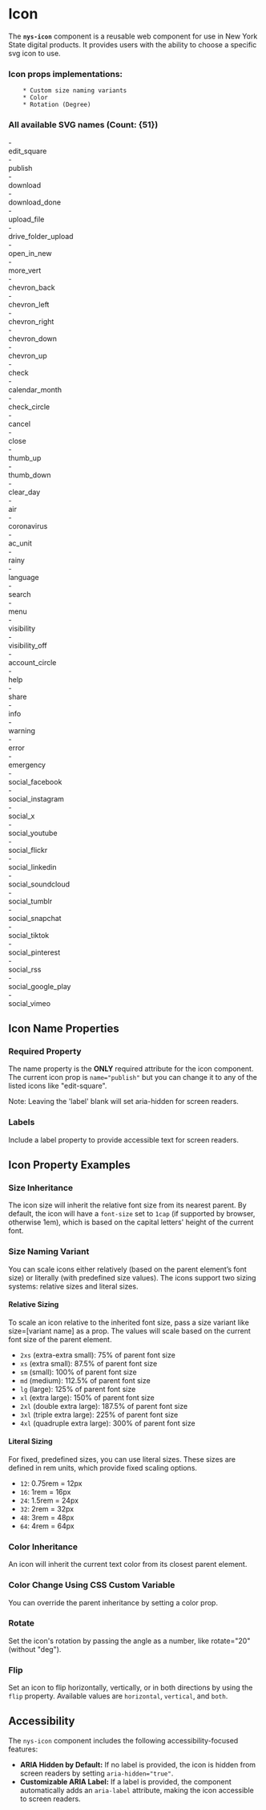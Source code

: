 
<Meta of={NysIconStories} title="Components/Icon/Documentation" />

# Icon

The **`nys-icon`** component is a reusable web component for use in New York State digital products. It provides users with the ability to choose a specific svg icon to use.

### Icon props implementations:
        * Custom size naming variants
        * Color 
        * Rotation (Degree)

### All available SVG names (Count: {51})
<div style={{ display: 'flex', fontSize: '300px'}}>
  <div style={{ flex: '1 1 50%', paddingRight: '1rem'}}>
    - <div style={{ display: 'flex', gap: '10px', verticalAlign: 'middle'}}> edit_square <nys-icon name="edit_square"></nys-icon> </div>
    - <div style={{ display: 'flex', gap: '10px', verticalAlign: 'middle' }}> publish  <nys-icon name="publish"></nys-icon> </div>
    - <div style={{ display: 'flex', gap: '10px', verticalAlign: 'middle' }}> download  <nys-icon name="download"></nys-icon> </div>
    - <div style={{ display: 'flex', gap: '10px', verticalAlign: 'middle' }}> download_done  <nys-icon name="download_done"></nys-icon> </div>
    - <div style={{ display: 'flex', gap: '10px', verticalAlign: 'middle' }}> upload_file  <nys-icon name="upload_file"></nys-icon> </div>
    - <div style={{ display: 'flex', gap: '10px', verticalAlign: 'middle' }}> drive_folder_upload  <nys-icon name="drive_folder_upload"></nys-icon> </div>
    - <div style={{ display: 'flex', gap: '10px', verticalAlign: 'middle' }}> open_in_new  <nys-icon name="open_in_new"></nys-icon> </div>
    - <div style={{ display: 'flex', gap: '10px', verticalAlign: 'middle' }}> more_vert  <nys-icon name="more_vert"></nys-icon> </div>
    - <div style={{ display: 'flex', gap: '10px', verticalAlign: 'middle' }}> chevron_back  <nys-icon name="chevron_back"></nys-icon> </div>
    - <div style={{ display: 'flex', gap: '10px', verticalAlign: 'middle' }}> chevron_left  <nys-icon name="chevron_left"></nys-icon> </div>
    - <div style={{ display: 'flex', gap: '10px', verticalAlign: 'middle' }}> chevron_right  <nys-icon name="chevron_right"></nys-icon> </div>
    - <div style={{ display: 'flex', gap: '10px', verticalAlign: 'middle' }}> chevron_down  <nys-icon name="chevron_down"></nys-icon> </div>
    - <div style={{ display: 'flex', gap: '10px', verticalAlign: 'middle' }}> chevron_up  <nys-icon name="chevron_up"></nys-icon> </div>
    - <div style={{ display: 'flex', gap: '10px', verticalAlign: 'middle' }}> check  <nys-icon name="check"></nys-icon> </div>
    - <div style={{ display: 'flex', gap: '10px', verticalAlign: 'middle' }}> calendar_month  <nys-icon name="calendar_month"></nys-icon> </div>
    - <div style={{ display: 'flex', gap: '10px', verticalAlign: 'middle' }}> check_circle  <nys-icon name="check_circle"></nys-icon> </div>
    - <div style={{ display: 'flex', gap: '10px', verticalAlign: 'middle' }}> cancel  <nys-icon name="cancel"></nys-icon> </div>
    - <div style={{ display: 'flex', gap: '10px', verticalAlign: 'middle' }}> close  <nys-icon name="close"></nys-icon> </div>
    - <div style={{ display: 'flex', gap: '10px', verticalAlign: 'middle' }}> thumb_up  <nys-icon name="thumb_up"></nys-icon> </div>
    - <div style={{ display: 'flex', gap: '10px', verticalAlign: 'middle' }}> thumb_down  <nys-icon name="thumb_down"></nys-icon> </div>
    - <div style={{ display: 'flex', gap: '10px', verticalAlign: 'middle' }}> clear_day  <nys-icon name="clear_day"></nys-icon> </div>
    - <div style={{ display: 'flex', gap: '10px', verticalAlign: 'middle' }}> air  <nys-icon name="air"></nys-icon> </div>
    - <div style={{ display: 'flex', gap: '10px', verticalAlign: 'middle' }}> coronavirus  <nys-icon name="coronavirus"></nys-icon> </div>
    - <div style={{ display: 'flex', gap: '10px', verticalAlign: 'middle' }}> ac_unit  <nys-icon name="ac_unit"></nys-icon> </div>
    - <div style={{ display: 'flex', gap: '10px', verticalAlign: 'middle' }}> rainy  <nys-icon name="rainy"></nys-icon> </div>
    - <div style={{ display: 'flex', gap: '10px', verticalAlign: 'middle' }}> language  <nys-icon name="language"></nys-icon> </div>
  </div>
  <div style={{ flex: '1 1 50%' }}>
    - <div style={{ display: 'flex', gap: '10px', verticalAlign: 'middle' }}> search  <nys-icon name="search"></nys-icon> </div>
    - <div style={{ display: 'flex', gap: '10px', verticalAlign: 'middle' }}> menu  <nys-icon name="menu"></nys-icon> </div>
    - <div style={{ display: 'flex', gap: '10px', verticalAlign: 'middle' }}> visibility  <nys-icon name="visibility"></nys-icon> </div>
    - <div style={{ display: 'flex', gap: '10px', verticalAlign: 'middle' }}> visibility_off  <nys-icon name="visibility_off"></nys-icon> </div>
    - <div style={{ display: 'flex', gap: '10px', verticalAlign: 'middle' }}> account_circle  <nys-icon name="account_circle"></nys-icon> </div>
    - <div style={{ display: 'flex', gap: '10px', verticalAlign: 'middle' }}> help  <nys-icon name="help"></nys-icon> </div>
    - <div style={{ display: 'flex', gap: '10px', verticalAlign: 'middle' }}> share  <nys-icon name="share"></nys-icon> </div>
    - <div style={{ display: 'flex', gap: '10px', verticalAlign: 'middle' }}> info  <nys-icon name="info"></nys-icon> </div>
    - <div style={{ display: 'flex', gap: '10px', verticalAlign: 'middle' }}> warning  <nys-icon name="warning"></nys-icon> </div>
    - <div style={{ display: 'flex', gap: '10px', verticalAlign: 'middle' }}> error  <nys-icon name="error"></nys-icon> </div>
    - <div style={{ display: 'flex', gap: '10px', verticalAlign: 'middle' }}> emergency  <nys-icon name="emergency"></nys-icon> </div>
    - <div style={{ display: 'flex', gap: '10px', verticalAlign: 'middle' }}> social_facebook  <nys-icon name="social_facebook"></nys-icon> </div>
    - <div style={{ display: 'flex', gap: '10px', verticalAlign: 'middle' }}> social_instagram  <nys-icon name="social_instagram"></nys-icon> </div>
    - <div style={{ display: 'flex', gap: '10px', verticalAlign: 'middle' }}> social_x  <nys-icon name="social_x"></nys-icon> </div>
    - <div style={{ display: 'flex', gap: '10px', verticalAlign: 'middle' }}> social_youtube  <nys-icon name="social_youtube"></nys-icon> </div>
    - <div style={{ display: 'flex', gap: '10px', verticalAlign: 'middle' }}> social_flickr  <nys-icon name="social_flickr"></nys-icon> </div>
    - <div style={{ display: 'flex', gap: '10px', verticalAlign: 'middle' }}> social_linkedin  <nys-icon name="social_linkedin"></nys-icon> </div>
    - <div style={{ display: 'flex', gap: '10px', verticalAlign: 'middle' }}> social_soundcloud  <nys-icon name="social_soundcloud"></nys-icon> </div>
    - <div style={{ display: 'flex', gap: '10px', verticalAlign: 'middle' }}> social_tumblr  <nys-icon name="social_tumblr"></nys-icon> </div>
    - <div style={{ display: 'flex', gap: '10px', verticalAlign: 'middle' }}> social_snapchat  <nys-icon name="social_snapchat"></nys-icon> </div>
    - <div style={{ display: 'flex', gap: '10px', verticalAlign: 'middle' }}> social_tiktok  <nys-icon name="social_tiktok"></nys-icon> </div>
    - <div style={{ display: 'flex', gap: '10px', verticalAlign: 'middle' }}> social_pinterest  <nys-icon name="social_pinterest"></nys-icon> </div>
    - <div style={{ display: 'flex', gap: '10px', verticalAlign: 'middle' }}> social_rss  <nys-icon name="social_rss"></nys-icon> </div>
    - <div style={{ display: 'flex', gap: '10px', verticalAlign: 'middle' }}> social_google_play  <nys-icon name="social_google_play"></nys-icon> </div>
    - <div style={{ display: 'flex', gap: '10px', verticalAlign: 'middle' }}> social_vimeo  <nys-icon name="social_vimeo"></nys-icon> </div>
  </div>
</div>

## Icon Name Properties
### Required Property
The name property is the **ONLY** required attribute for the icon component. The
current icon prop is `name="publish"` but you can change it to any of the listed icons like "edit-square".

Note: Leaving the 'label' blank will set aria-hidden for screen readers.

<Canvas of={NysIconStories.NameProp} />

### Labels
Include a label property to provide accessible text for screen readers.
<Canvas of={NysIconStories.Labels} />


## Icon Property Examples

### Size Inheritance
The icon size will inherit the relative font size from its nearest parent. By default, the icon will have a `font-size` set to `1cap` (if supported by browser, otherwise 1em), which is based on the capital letters' height of the current font.

<Canvas of={NysIconStories.InheritSize} />

### Size Naming Variant
You can scale icons either relatively (based on the parent element’s font size) or literally (with predefined size values). The icons support two sizing systems: relative sizes and literal sizes.

#### Relative Sizing
To scale an icon relative to the inherited font size, pass a size variant like size=[variant name] as a prop. The values will scale based on the current font size of the parent element.
- `2xs` (extra-extra small): 75% of parent font size
- `xs` (extra small): 87.5% of parent font size
- `sm` (small): 100% of parent font size
- `md` (medium): 112.5% of parent font size
- `lg` (large): 125% of parent font size
- `xl` (extra large): 150% of parent font size
- `2xl` (double extra large): 187.5% of parent font size
- `3xl` (triple extra large): 225% of parent font size
- `4xl` (quadruple extra large): 300% of parent font size

#### Literal Sizing
For fixed, predefined sizes, you can use literal sizes. These sizes are defined in rem units, which provide fixed scaling options.

- `12`: 0.75rem = 12px
- `16`: 1rem = 16px
- `24`: 1.5rem = 24px
- `32`: 2rem = 32px
- `48`: 3rem = 48px
- `64`: 4rem = 64px

<Canvas of={NysIconStories.CustomSize} />

### Color Inheritance
An icon will inherit the current text color from its closest parent element.
<Canvas of={NysIconStories.ColorInheritance} />

### Color Change Using CSS Custom Variable
You can override the parent inheritance by setting a color prop.
<Canvas of={NysIconStories.ColorChange} />

### Rotate
Set the icon's rotation by passing the angle as a number, like rotate="20" (without "deg").
<Canvas of={NysIconStories.Rotate} />

### Flip
Set an icon to flip horizontally, vertically, or in both directions by using the `flip` property. 
Available values are `horizontal`, `vertical`, and `both`. 
<Canvas of={NysIconStories.Flip} />

## Accessibility

The `nys-icon` component includes the following accessibility-focused features:

- **ARIA Hidden by Default:** If no label is provided, the icon is hidden from screen readers by setting `aria-hidden="true"`.
- **Customizable ARIA Label:** If a label is provided, the component automatically adds an `aria-label` attribute, making the icon accessible to screen readers.